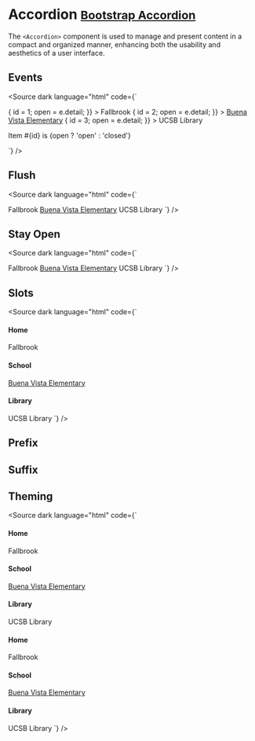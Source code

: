 
<Meta title="Components/Accordion" />

# Accordion <small class="bootstrap-docs">[Bootstrap Accordion](https://getbootstrap.com/docs/5.3/components/accordion/)</small>

The `<Accordion>` component is used to manage and present content in a compact and organized manner, enhancing both the usability and aesthetics of a user interface.

<Canvas>
  <Story of={AccordionStories.Basic} />
</Canvas>

<Controls of={AccordionStories.Basic} />

## Events

<Canvas withSource="none">
  <Story of={AccordionStories.Events} />
</Canvas>

<Source dark language="html" code={`
<script lang="ts">

  let id = 1;
  let open = true;

  const toggle = (...args) => {
    console.log('toggle', ...args);
  };
</script>

<Accordion on:toggle={toggle}>
  <AccordionItem
    active
    header="Home"
    on:toggle={(e) => {
      id = 1;
      open = e.detail;
    }}
  >
    Fallbrook
  </AccordionItem>
  <AccordionItem
    header="School"
    on:toggle={(e) => {
      id = 2;
      open = e.detail;
    }}
  >
    <a href="#home">Buena Vista Elementary</a>
  </AccordionItem>
  <AccordionItem
    header="Library"
    on:toggle={(e) => {
      id = 3;
      open = e.detail;
    }}
  >
    UCSB Library
  </AccordionItem>
</Accordion>

<p>Item #{id} is {open ? 'open' : 'closed'}</p>
`} />

## Flush

<Canvas withSource="none">
  <Story of={AccordionStories.Flush} />
</Canvas>

<Source dark language="html" code={`
<script lang="ts">
</script>

<Accordion flush>
  <AccordionItem header="Home">Fallbrook</AccordionItem>
  <AccordionItem header="School">
    <a href="#home">Buena Vista Elementary</a>
  </AccordionItem>
  <AccordionItem header="Library">UCSB Library</AccordionItem>
</Accordion>
`} />

## Stay Open

<Canvas withSource="none">
  <Story of={AccordionStories.StayOpen} />
</Canvas>

<Source dark language="html" code={`
<script lang="ts">
</script>

<Accordion stayOpen>
  <AccordionItem header="Home">Fallbrook</AccordionItem>
  <AccordionItem header="School">
    <a href="#home">Buena Vista Elementary</a>
  </AccordionItem>
  <AccordionItem header="Library">UCSB Library</AccordionItem>
</Accordion>
`} />

## Slots

<Canvas withSource="none">
  <Story of={AccordionStories.Slots} />
</Canvas>

<Source dark language="html" code={`
<script lang="ts">
</script>

<Accordion>
  <AccordionItem active>
    <h4 class="m-0" slot="header">Home</h4>
    Fallbrook
  </AccordionItem>
  <AccordionItem>
    <h4 class="m-0" slot="header">School</h4>
    <a href="#home">Buena Vista Elementary</a>
  </AccordionItem>
  <AccordionItem>
    <h4 class="m-0" slot="header">Library</h4>
    UCSB Library
  </AccordionItem>
</Accordion>
`} />

## Prefix

<Canvas withSource="none">
  <Story of={AccordionStories.Prefix} />
</Canvas>

## Suffix

<Canvas withSource="none">
  <Story of={AccordionStories.Suffix} />
</Canvas>

## Theming

<Canvas withSource="none">
  <Story of={AccordionStories.Theming} />
</Canvas>

<Source dark language="html" code={`
<script lang="ts">
</script>

<Accordion theme="dark">
  <AccordionItem active>
    <h4 class="m-0" slot="header">Home</h4>
    Fallbrook
  </AccordionItem>
  <AccordionItem>
    <h4 class="m-0" slot="header">School</h4>
    <a href="#home">Buena Vista Elementary</a>
  </AccordionItem>
  <AccordionItem>
    <h4 class="m-0" slot="header">Library</h4>
    UCSB Library
  </AccordionItem>
</Accordion>

<Accordion theme="light">
  <AccordionItem active>
    <h4 class="m-0" slot="header">Home</h4>
    Fallbrook
  </AccordionItem>
  <AccordionItem>
    <h4 class="m-0" slot="header">School</h4>
    <a href="#home">Buena Vista Elementary</a>
  </AccordionItem>
  <AccordionItem>
    <h4 class="m-0" slot="header">Library</h4>
    UCSB Library
  </AccordionItem>
</Accordion>
`} />
